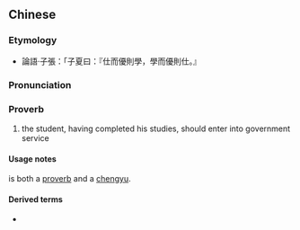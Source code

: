 {{also|学而优则仕}}
==Chinese==
{{zh-forms|s=学而优则仕}}

===Etymology===
* {{RQ:Confucius}} 論語·子張：「子夏曰：『仕而優則學，學而優則仕。』

===Pronunciation===
{{zh-pron
|m=xué ér yōu zé shì
|c=hok6 ji4 jau1 zak1 si6
|cat=prov,ch
}}

===Proverb===
{{zh-proverb}}

# the student, having completed his studies, should enter into government service

====Usage notes====
{{zh-l|學而優則仕}} is both a [[proverb]] and a [[chengyu]].

====Derived terms====
* {{zh-l|學優而仕}}